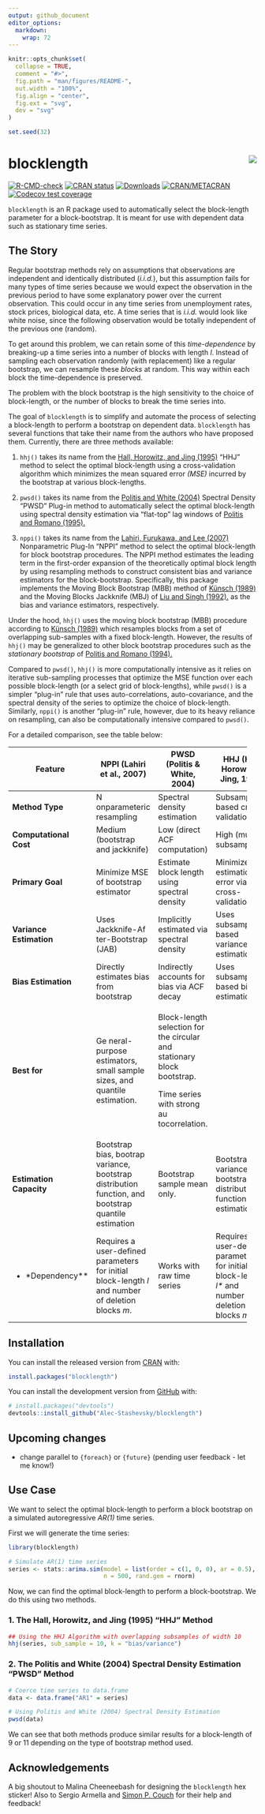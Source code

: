 ```yaml
---
output: github_document
editor_options: 
  markdown: 
    wrap: 72
---
```


<!-- README.md is generated from README.Rmd. Please edit that file -->

```r
knitr::opts_chunk$set(
  collapse = TRUE,
  comment = "#>",
  fig.path = "man/figures/README-",
  out.width = "100%",
  fig.align = "center",
  fig.ext = "svg",
  dev = "svg"
)

set.seed(32)
```

# blocklength <img src="man/figures/logo.svg" style="padding-left: 20px" align="right"/>

<!-- badges: start -->

[![R-CMD-check](https://github.com/Alec-Stashevsky/blocklength/actions/workflows/R-CMD-check.yaml/badge.svg)](https://github.com/Alec-Stashevsky/blocklength/actions/workflows/R-CMD-check.yaml)
[![CRAN
status](https://www.r-pkg.org/badges/version/blocklength)](https://CRAN.R-project.org/package=blocklength)
[![Downloads](https://cranlogs.r-pkg.org/badges/grand-total/blocklength?color=brightgreen)](https://CRAN.R-project.org/package=blocklength)
[![CRAN/METACRAN](https://img.shields.io/cran/l/blocklength)](https://CRAN.R-project.org/package=blocklength)
[![Codecov test
coverage](https://codecov.io/gh/Alec-Stashevsky/blocklength/graph/badge.svg)](https://app.codecov.io/gh/Alec-Stashevsky/blocklength)

<!-- badges: end -->

`blocklength` is an R package used to automatically select the
block-length parameter for a block-bootstrap. It is meant for use with
dependent data such as stationary time series.

## The Story

Regular bootstrap methods rely on assumptions that observations are
independent and identically distributed (*i.i.d.*), but this assumption
fails for many types of time series because we would expect the
observation in the previous period to have some explanatory power over
the current observation. This could occur in any time series from
unemployment rates, stock prices, biological data, etc. A time series
that is *i.i.d.* would look like white noise, since the following
observation would be totally independent of the previous one (random).

To get around this problem, we can retain some of this *time-dependence*
by breaking-up a time series into a number of blocks with length *l*.
Instead of sampling each observation randomly (with replacement) like a
regular bootstrap, we can resample these *blocks* at random. This way
within each block the time-dependence is preserved.

The problem with the block bootstrap is the high sensitivity to the
choice of block-length, or the number of blocks to break the time series
into.

The goal of `blocklength` is to simplify and automate the process of
selecting a block-length to perform a bootstrap on dependent data.
`blocklength` has several functions that take their name from the
authors who have proposed them. Currently, there are three methods
available:

1.  `hhj()` takes its name from the [Hall, Horowitz, and Jing
    (1995)](https://academic.oup.com/biomet/article-abstract/82/3/561/260651?redirectedFrom=fulltext)
    "HHJ" method to select the optimal block-length using a
    cross-validation algorithm which minimizes the mean squared error
    *(MSE)* incurred by the bootstrap at various block-lengths.

2.  `pwsd()` takes its name from the [Politis and White
    (2004)](https://doi.org/10.1081/ETC-120028836) Spectral Density
    "PWSD" Plug-in method to automatically select the optimal
    block-length using spectral density estimation via "flat-top" lag
    windows of [Politis and Romano
    (1995).](https://doi.org/10.1111/j.1467-9892.1995.tb00223.x)

3.  `nppi()` takes its name from the [Lahiri, Furukawa, and Lee
    (2007)](https://doi.org/10.1016/j.stamet.2006.08.002) Nonparametric
    Plug-In "NPPI" method to select the optimal block-length for block
    bootstrap procedures. The NPPI method estimates the leading term in
    the first-order expansion of the theoretically optimal block length
    by using resampling methods to construct consistent bias and
    variance estimators for the block-bootstrap. Specifically, this
    package implements the Moving Block Bootstrap (MBB) method of
    [Künsch (1989)](https://projecteuclid.org/euclid.aos/1176347265) and
    the Moving Blocks Jackknife (MBJ) of [Liu and Singh
    (1992).](https://doi.org/10.1214/aos/1176348653) as the bias and
    variance estimators, respectively.

Under the hood, `hhj()` uses the moving block bootstrap (MBB) procedure
according to [Künsch
(1989)](https://projecteuclid.org/euclid.aos/1176347265) which resamples
blocks from a set of overlapping sub-samples with a fixed block-length.
However, the results of `hhj()` may be generalized to other block
bootstrap procedures such as the *stationary bootstrap* of [Politis and
Romano
(1994).](https://www.tandfonline.com/doi/abs/10.1080/01621459.1994.10476870)

Compared to `pwsd()`, `hhj()` is more computationally intensive as it
relies on iterative sub-sampling processes that optimize the MSE
function over each possible block-length (or a select grid of
block-lengths), while `pwsd()` is a simpler "plug-in" rule that uses
auto-correlations, auto-covariance, and the spectral density of the
series to optimize the choice of block-length. Similarly, `nppi()` is
another "plug-in" rule, however, due to its heavy reliance on
resampling, can also be computationally intensive compared to `pwsd()`.

For a detailed comparison, see the table below:

+---------------+---------------+----------------+-------------------+
| Feature       | NPPI (Lahiri  | PWSD (Politis  | HHJ (Hall,        |
|               | et al., 2007) | & White, 2004) | Horowitz & Jing,  |
|               |               |                | 1995)             |
+===============+===============+================+===================+
| **Method      | N             | Spectral       | Subsampling-based |
| Type**        | onparameteric | density        | cross-validation  |
|               | resampling    | estimation     |                   |
+---------------+---------------+----------------+-------------------+
| **            | Medium        | Low (direct    | High (multiple    |
| Computational | (bootstrap    | ACF            | subsamples)       |
| Cost**        | and           | computation)   |                   |
|               | jackknife)    |                |                   |
+---------------+---------------+----------------+-------------------+
| **Primary     | Minimize MSE  | Estimate block | Minimize          |
| Goal**        | of bootstrap  | length using   | estimation error  |
|               | estimator     | spectral       | via               |
|               |               | density        | cross-validation  |
+---------------+---------------+----------------+-------------------+
| **Variance    | Uses          | Implicitly     | Uses              |
| Estimation**  | Jackknife-Af  | estimated via  | subsample-based   |
|               | ter-Bootstrap | spectral       | variance          |
|               | (JAB)         | density        | estimation        |
+---------------+---------------+----------------+-------------------+
| **Bias        | Directly      | Indirectly     | Uses              |
| Estimation**  | estimates     | accounts for   | subsample-based   |
|               | bias from     | bias via ACF   | bias estimation   |
|               | bootstrap     | decay          |                   |
+---------------+---------------+----------------+-------------------+
| **Best for**  | Ge            | Block-length   |                   |
|               | neral-purpose | selection for  |                   |
|               | estimators,   | the circular   |                   |
|               | small sample  | and stationary |                   |
|               | sizes, and    | block          |                   |
|               | quantile      | bootstrap.     |                   |
|               | estimation.   |                |                   |
|               |               | Time series    |                   |
|               |               | with strong    |                   |
|               |               | au             |                   |
|               |               | tocorrelation. |                   |
+---------------+---------------+----------------+-------------------+
| **Estimation  | Bootstrap     | Bootstrap      | Bootstrap         |
| Capacity**    | bias, bootrap | sample mean    | variance and      |
|               | variance,     | only.          | bootstrap         |
|               | bootstrap     |                | distribution      |
|               | distribution  |                | function          |
|               | function, and |                | estimation        |
|               | bootstrap     |                |                   |
|               | quantile      |                |                   |
|               | estimation    |                |                   |
+---------------+---------------+----------------+-------------------+
| *             | Requires a    | Works with raw | Requires a        |
| *Dependency** | user-defined  | time series    | user-defined      |
|               | parameters    |                | parameters for    |
|               | for initial   |                | initial           |
|               | block-length  |                | block-length      |
|               | *l* and       |                | *l\** and number  |
|               | number of     |                | of deletion       |
|               | deletion      |                | blocks *m*.       |
|               | blocks *m*.   |                |                   |
+---------------+---------------+----------------+-------------------+


## Installation

You can install the released version from
[CRAN](https://cran.r-project.org/package=blocklength) with:

``` r
install.packages("blocklength")
```

You can install the development version from
[GitHub](https://github.com/Alec-Stashevsky/blocklength) with:

``` r
# install.packages("devtools")
devtools::install_github("Alec-Stashevsky/blocklength")
```

## Upcoming changes

-   change parallel to `{foreach}` or `{future}` (pending user
    feedback - let me know!)

## Use Case

We want to select the optimal block-length to perform a block bootstrap
on a simulated autoregressive *AR(1)* time series.

First we will generate the time series:

```r
library(blocklength)

# Simulate AR(1) time series
series <- stats::arima.sim(model = list(order = c(1, 0, 0), ar = 0.5),
                           n = 500, rand.gen = rnorm)
```

Now, we can find the optimal block-length to perform a block-bootstrap.
We do this using two methods.

### 1. The Hall, Horowitz, and Jing (1995) "HHJ" Method

```r
## Using the HHJ Algorithm with overlapping subsamples of width 10
hhj(series, sub_sample = 10, k = "bias/variance")
```

### 2. The Politis and White (2004) Spectral Density Estimation "PWSD" Method

```r
# Coerce time series to data.frame
data <- data.frame("AR1" = series)

# Using Politis and White (2004) Spectral Density Estimation
pwsd(data) 
```

We can see that both methods produce similar results for a block-length
of 9 or 11 depending on the type of bootstrap method used.

## Acknowledgements

A big shoutout to Malina Cheeneebash for designing the `blocklength` hex
sticker! Also to Sergio Armella and [Simon P.
Couch](https://www.simonpcouch.com) for their help and feedback!
